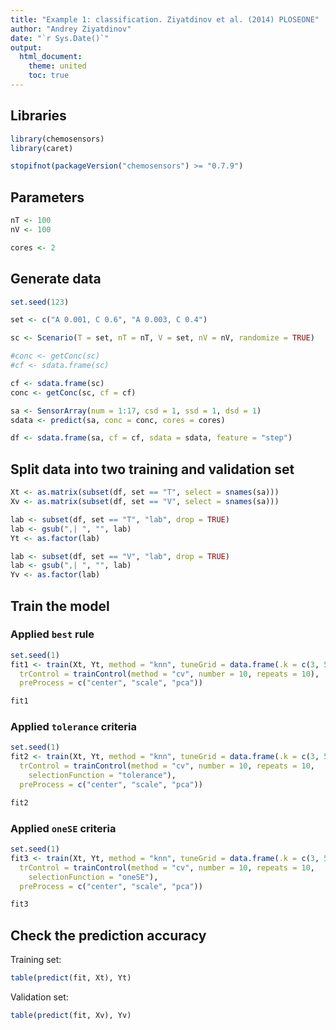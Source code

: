 ```yaml
---
title: "Example 1: classification. Ziyatdinov et al. (2014) PLOSEONE"
author: "Andrey Ziyatdinov"
date: "`r Sys.Date()`"
output:
  html_document:
    theme: united
    toc: true
---
```


## Libraries

```r
library(chemosensors)
library(caret)
```

```r
stopifnot(packageVersion("chemosensors") >= "0.7.9")
```

## Parameters

```r
nT <- 100
nV <- 100

cores <- 2
```


## Generate data

```r
set.seed(123)

set <- c("A 0.001, C 0.6", "A 0.003, C 0.4")

sc <- Scenario(T = set, nT = nT, V = set, nV = nV, randomize = TRUE)

#conc <- getConc(sc)
#cf <- sdata.frame(sc)

cf <- sdata.frame(sc)
conc <- getConc(sc, cf = cf)

sa <- SensorArray(num = 1:17, csd = 1, ssd = 1, dsd = 1)
sdata <- predict(sa, conc = conc, cores = cores)

df <- sdata.frame(sa, cf = cf, sdata = sdata, feature = "step")
```

## Split data into two training and validation set

```r
Xt <- as.matrix(subset(df, set == "T", select = snames(sa)))
Xv <- as.matrix(subset(df, set == "V", select = snames(sa)))

lab <- subset(df, set == "T", "lab", drop = TRUE)
lab <- gsub(",| ", "", lab)
Yt <- as.factor(lab)

lab <- subset(df, set == "V", "lab", drop = TRUE)
lab <- gsub(",| ", "", lab)
Yv <- as.factor(lab)
```

## Train the model

### Applied `best` rule

```r
set.seed(1)
fit1 <- train(Xt, Yt, method = "knn", tuneGrid = data.frame(.k = c(3, 5, 7, 9)),
  trControl = trainControl(method = "cv", number = 10, repeats = 10),
  preProcess = c("center", "scale", "pca"))
```

```r
fit1
```

### Applied `tolerance` criteria

```r
set.seed(1)
fit2 <- train(Xt, Yt, method = "knn", tuneGrid = data.frame(.k = c(3, 5, 7, 9)),
  trControl = trainControl(method = "cv", number = 10, repeats = 10,
    selectionFunction = "tolerance"),
  preProcess = c("center", "scale", "pca"))
```

```r
fit2
```

### Applied `oneSE` criteria

```r
set.seed(1)
fit3 <- train(Xt, Yt, method = "knn", tuneGrid = data.frame(.k = c(3, 5, 7, 9)),
  trControl = trainControl(method = "cv", number = 10, repeats = 10,
    selectionFunction = "oneSE"),
  preProcess = c("center", "scale", "pca"))
```

```r
fit3
```




## Check the prediction accuracy

Training set:

```r
table(predict(fit, Xt), Yt)
```

Validation set:

```r
table(predict(fit, Xv), Yv)
```

